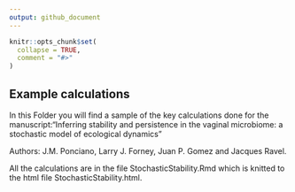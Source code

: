 ```yaml
---
output: github_document
---
```


<!-- README.md is generated from README.Rmd. Please edit that file -->

```r
knitr::opts_chunk$set(
  collapse = TRUE,
  comment = "#>"
)
```

## Example calculations
In this Folder you will find a sample of the key calculations done for the manuscript:"Inferring stability and persistence in the vaginal microbiome: a stochastic model of ecological dynamics"

Authors: J.M. Ponciano, Larry J. Forney, Juan P. Gomez and Jacques Ravel.


All the calculations are in the file StochasticStability.Rmd which is knitted to the html file StochasticStability.html.

